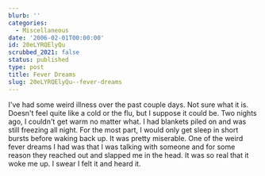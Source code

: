 ```yaml
---
blurb: ''
categories:
  - Miscellaneous
date: '2006-02-01T00:00:00'
id: 20eLYRQElyQu
scrubbed_2021: false
status: published
type: post
title: Fever Dreams
slug: 20eLYRQElyQu--fever-dreams
---
```


I've had some weird illness over the past couple days. Not sure
what it is. Doesn't feel quite like a cold or the flu, but I
suppose it could be. Two nights ago, I couldn't get warm no matter
what. I had blankets piled on and was still freezing all night. For
the most part, I would only get sleep in short bursts before waking
back up. It was pretty miserable. One of the weird fever dreams I
had was that I was talking with someone and for some reason they
reached out and slapped me in the head. It was so real that it woke
me up. I swear I felt it and heard it.
